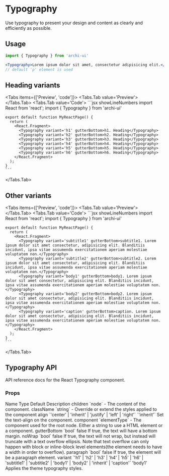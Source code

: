 
# Typography

Use typography to present your design and content as clearly and efficiently as possible.

## Usage
```jsx
import { Typography } from 'archi-ui'
```
```jsx
<Typography>Lorem ipsum dolor sit amet, consectetur adipisicing elit.</Typography>
// default 'p' element is used
```

## Heading variants
<Tabs items={['Preview', 'code']}>
  <Tabs.Tab value='Preview'>
    <HeadingTypography />
  </Tabs.Tab>
  <Tabs.Tab value='Code'>
    ```jsx showLineNumbers
    import React from 'react';
    import { Typography } from 'archi-ui'

    export default function MyReactPage() {
      return (
        <React.Fragment>
          <Typography variant='h1' gutterBottom>h1. Heading</Typography>
          <Typography variant='h2' gutterBottom>h2. Heading</Typography>
          <Typography variant='h3' gutterBottom>h3. Heading</Typography>
          <Typography variant='h4' gutterBottom>h4. Heading</Typography>
          <Typography variant='h5' gutterBottom>h5. Heading</Typography>
          <Typography variant='h6' gutterBottom>h6. Heading</Typography>
        </React.Fragment>
      );
    }
    ```
  </Tabs.Tab>
</Tabs>

## Other variants
<Tabs items={['Preview', 'code']}>
  <Tabs.Tab value='Preview'>
    <TypographyVariant />
  </Tabs.Tab>
  <Tabs.Tab value='Code'>
    ```jsx showLineNumbers
    import React from 'react';
    import { Typography } from 'archi-ui'

    export default function MyReactPage() {
      return (
        <React.Fragment>
          <Typography variant='subtitle1' gutterBottom>subtitle1. Lorem ipsum dolor sit amet consectetur, adipisicing elit. Blanditiis incidunt, ipsa vitae assumenda exercitationem aperiam molestiae voluptatem non.</Typography>
          <Typography variant='subtitle2' gutterBottom>subtitle2. Lorem ipsum dolor sit amet consectetur, adipisicing elit. Blanditiis incidunt, ipsa vitae assumenda exercitationem aperiam molestiae voluptatem non.</Typography>
          <Typography variant='body1' gutterBottom>body1. Lorem ipsum dolor sit amet consectetur, adipisicing elit. Blanditiis incidunt, ipsa vitae assumenda exercitationem aperiam molestiae voluptatem non.</Typography>
          <Typography variant='body2' gutterBottom>body2. Lorem ipsum dolor sit amet consectetur, adipisicing elit. Blanditiis incidunt, ipsa vitae assumenda exercitationem aperiam molestiae voluptatem non.</Typography>
          <Typography variant='caption' gutterBottom>caption. Lorem ipsum dolor sit amet consectetur, adipisicing elit. Blanditiis incidunt, ipsa vitae assumenda exercitationem aperiam molestiae voluptatem non.</Typography>
        </React.Fragment>
      );
    }
    ```
  </Tabs.Tab>
</Tabs>

## Typography API
API reference docs for the React Typography component.

### Props
<Table>
  <thead>
    <Table.Tr>
      <Table.Th>Name</Table.Th>
      <Table.Th>Type</Table.Th>
      <Table.Th>Default</Table.Th>
      <Table.Th>Description</Table.Th>
    </Table.Tr>
  </thead>
  <tbody>
    <Table.Tr>
      <Table.Td>children</Table.Td>
      <Table.Td>`node`</Table.Td>
      <Table.Td>-</Table.Td>
      <Table.Td>The content of the component.</Table.Td>
    </Table.Tr>
    <Table.Tr>
      <Table.Td>className</Table.Td>
      <Table.Td>`string`</Table.Td>
      <Table.Td>-</Table.Td>
      <Table.Td>Override or extend the styles applied to the component</Table.Td>
    </Table.Tr>
    <Table.Tr>
      <Table.Td>align</Table.Td>
      <Table.Td>`'center' | 'inherit' | 'justify' | 'left' | 'right'`</Table.Td>
      <Table.Td>`'inherit'`</Table.Td>
      <Table.Td>Set the text-align on the component.</Table.Td>
    </Table.Tr>
    <Table.Tr>
      <Table.Td>component</Table.Td>
      <Table.Td>`elementType`</Table.Td>
      <Table.Td>-</Table.Td>
      <Table.Td>The component used for the root node. Either a string to use a HTML element or a component.</Table.Td>
    </Table.Tr>
    <Table.Tr>
      <Table.Td>gutterBottom</Table.Td>
      <Table.Td>`bool`</Table.Td>
      <Table.Td>false</Table.Td>
      <Table.Td>If true, the text will have a bottom margin.</Table.Td>
    </Table.Tr>
    <Table.Tr>
      <Table.Td>noWrap</Table.Td>
      <Table.Td>`bool`</Table.Td>
      <Table.Td>false</Table.Td>
      <Table.Td>If true, the text will not wrap, but instead will truncate with a text overflow ellipsis. Note that text overflow can only happen with block or inline-block level elements(the element needs to have a width in order to overflow).</Table.Td>
    </Table.Tr>
    <Table.Tr>
      <Table.Td>paragraph</Table.Td>
      <Table.Td>`bool`</Table.Td>
      <Table.Td>false</Table.Td>
      <Table.Td>If true, the element will be a paragraph element.</Table.Td>
    </Table.Tr>
    <Table.Tr>
      <Table.Td>variant</Table.Td>
      <Table.Td>`'h1' | 'h2' | 'h3' | 'h4' | 'h5' | 'h6' | 'subtitle1' | 'subtitle2' | 'body1' | 'body2' | 'inherit' | 'caption'`</Table.Td>
      <Table.Td>'body1'</Table.Td>
      <Table.Td>Applies the theme typography styles.</Table.Td>
    </Table.Tr>
  </tbody>
</Table>
